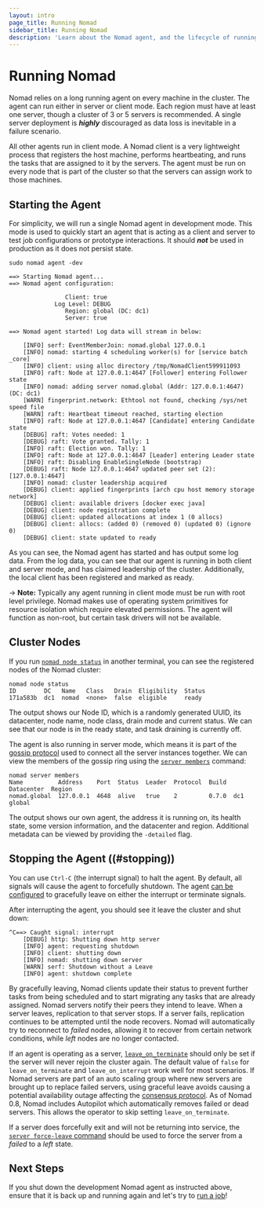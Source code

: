 ```yaml
---
layout: intro
page_title: Running Nomad
sidebar_title: Running Nomad
description: 'Learn about the Nomad agent, and the lifecycle of running and stopping.'
---
```


# Running Nomad

Nomad relies on a long running agent on every machine in the cluster.
The agent can run either in server or client mode. Each region must
have at least one server, though a cluster of 3 or 5 servers is recommended.
A single server deployment is _**highly**_ discouraged as data loss is inevitable
in a failure scenario.

All other agents run in client mode. A Nomad client is a very lightweight
process that registers the host machine, performs heartbeating, and runs the tasks
that are assigned to it by the servers. The agent must be run on every node that
is part of the cluster so that the servers can assign work to those machines.

## Starting the Agent

For simplicity, we will run a single Nomad agent in development mode. This mode
is used to quickly start an agent that is acting as a client and server to test
job configurations or prototype interactions. It should _**not**_ be used in
production as it does not persist state.

```shell-session
sudo nomad agent -dev

==> Starting Nomad agent...
==> Nomad agent configuration:

                Client: true
             Log Level: DEBUG
                Region: global (DC: dc1)
                Server: true

==> Nomad agent started! Log data will stream in below:

    [INFO] serf: EventMemberJoin: nomad.global 127.0.0.1
    [INFO] nomad: starting 4 scheduling worker(s) for [service batch _core]
    [INFO] client: using alloc directory /tmp/NomadClient599911093
    [INFO] raft: Node at 127.0.0.1:4647 [Follower] entering Follower state
    [INFO] nomad: adding server nomad.global (Addr: 127.0.0.1:4647) (DC: dc1)
    [WARN] fingerprint.network: Ethtool not found, checking /sys/net speed file
    [WARN] raft: Heartbeat timeout reached, starting election
    [INFO] raft: Node at 127.0.0.1:4647 [Candidate] entering Candidate state
    [DEBUG] raft: Votes needed: 1
    [DEBUG] raft: Vote granted. Tally: 1
    [INFO] raft: Election won. Tally: 1
    [INFO] raft: Node at 127.0.0.1:4647 [Leader] entering Leader state
    [INFO] raft: Disabling EnableSingleNode (bootstrap)
    [DEBUG] raft: Node 127.0.0.1:4647 updated peer set (2): [127.0.0.1:4647]
    [INFO] nomad: cluster leadership acquired
    [DEBUG] client: applied fingerprints [arch cpu host memory storage network]
    [DEBUG] client: available drivers [docker exec java]
    [DEBUG] client: node registration complete
    [DEBUG] client: updated allocations at index 1 (0 allocs)
    [DEBUG] client: allocs: (added 0) (removed 0) (updated 0) (ignore 0)
    [DEBUG] client: state updated to ready
```

As you can see, the Nomad agent has started and has output some log
data. From the log data, you can see that our agent is running in both
client and server mode, and has claimed leadership of the cluster.
Additionally, the local client has been registered and marked as ready.

-> **Note:** Typically any agent running in client mode must be run with root level
privilege. Nomad makes use of operating system primitives for resource isolation
which require elevated permissions. The agent will function as non-root, but
certain task drivers will not be available.

## Cluster Nodes

If you run [`nomad node status`](/docs/commands/node/status) in another
terminal, you can see the registered nodes of the Nomad cluster:

```shell-session
nomad node status
ID        DC   Name   Class   Drain  Eligibility  Status
171a583b  dc1  nomad  <none>  false  eligible     ready
```

The output shows our Node ID, which is a randomly generated UUID,
its datacenter, node name, node class, drain mode and current status.
We can see that our node is in the ready state, and task draining is
currently off.

The agent is also running in server mode, which means it is part of
the [gossip protocol](/docs/internals/gossip) used to connect all
the server instances together. We can view the members of the gossip
ring using the [`server members`](/docs/commands/server/members) command:

```shell-session
nomad server members
Name          Address    Port  Status  Leader  Protocol  Build  Datacenter  Region
nomad.global  127.0.0.1  4648  alive   true    2         0.7.0  dc1         global
```

The output shows our own agent, the address it is running on, its
health state, some version information, and the datacenter and region.
Additional metadata can be viewed by providing the `-detailed` flag.

## Stopping the Agent ((#stopping))

You can use `Ctrl-C` (the interrupt signal) to halt the agent.
By default, all signals will cause the agent to forcefully shutdown.
The agent [can be configured](/docs/configuration#leave_on_terminate) to
gracefully leave on either the interrupt or terminate signals.

After interrupting the agent, you should see it leave the cluster
and shut down:

```
^C==> Caught signal: interrupt
    [DEBUG] http: Shutting down http server
    [INFO] agent: requesting shutdown
    [INFO] client: shutting down
    [INFO] nomad: shutting down server
    [WARN] serf: Shutdown without a Leave
    [INFO] agent: shutdown complete
```

By gracefully leaving, Nomad clients update their status to prevent
further tasks from being scheduled and to start migrating any tasks that are
already assigned. Nomad servers notify their peers they intend to leave.
When a server leaves, replication to that server stops. If a server fails,
replication continues to be attempted until the node recovers. Nomad will
automatically try to reconnect to _failed_ nodes, allowing it to recover from
certain network conditions, while _left_ nodes are no longer contacted.

If an agent is operating as a server, [`leave_on_terminate`](/docs/configuration#leave_on_terminate) should only
be set if the server will never rejoin the cluster again. The default value of `false` for `leave_on_terminate` and `leave_on_interrupt`
work well for most scenarios. If Nomad servers are part of an auto scaling group where new servers are brought up to replace
failed servers, using graceful leave avoids causing a potential availability outage affecting the [consensus protocol](/docs/internals/consensus).
As of Nomad 0.8, Nomad includes Autopilot which automatically removes failed or dead servers. This allows the operator to skip setting `leave_on_terminate`.

If a server does forcefully exit and will not be returning into service, the
[`server force-leave` command](/docs/commands/server/force-leave) should
be used to force the server from a _failed_ to a _left_ state.

## Next Steps

If you shut down the development Nomad agent as instructed above, ensure that it is back up and running again and let's try to [run a job](/intro/getting-started/jobs)!
